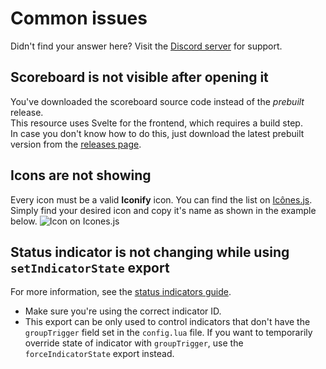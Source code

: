 # Common issues

Didn't find your answer here? Visit the [Discord server](https://discord.acscripts.dev) for support.

## Scoreboard is not visible after opening it
You've downloaded the scoreboard source code instead of the *prebuilt* release.  
This resource uses Svelte for the frontend, which requires a build step.  
In case you don't know how to do this, just download the latest prebuilt version from the [releases page](https://github.com/antond15/ac_scoreboard/releases/latest).

## Icons are not showing
Every icon must be a valid **Iconify** icon. You can find the list on [Icônes.js](https://icones.js.org/).  
Simply find your desired icon and copy it's name as shown in the example below.
![Icon on Icones.js](/images/examples/ac_scoreboard/icones-icon.png)

## Status indicator is not changing while using `setIndicatorState` export
For more information, see the [status indicators guide](./guides/status-indicators).
- Make sure you're using the correct indicator ID.
- This export can be only used to control indicators that don't have the `groupTrigger` field set in the `config.lua` file. If you want to temporarily override state of indicator with `groupTrigger`, use the `forceIndicatorState` export instead.
